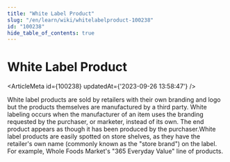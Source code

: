 ```yaml
---
title: "White Label Product"
slug: "/en/learn/wiki/whitelabelproduct-100238"
id: "100238"
hide_table_of_contents: true
---
```



# White Label Product

<ArticleMeta id={100238} updatedAt={'2023-09-26 13:58:47'} />
<div className='border-solid border-b border-t-0 my-4 border-[var(--ifm-color-gray-300)]' />

White label products are sold by retailers with their own branding and logo but the products themselves are manufactured by a third party. White labeling occurs when the manufacturer of an item uses the branding requested by the purchaser, or marketer, instead of its own. The end product appears as though it has been produced by the purchaser.White label products are easily spotted on store shelves, as they have the retailer's own name (commonly known as the "store brand") on the label. For example, Whole Foods Market's "365 Everyday Value" line of products.
